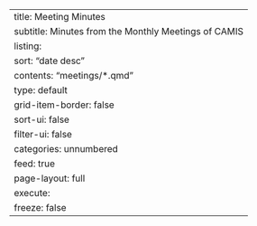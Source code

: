 ---
title: Meeting Minutes
subtitle: Minutes from the Monthly Meetings of CAMIS
listing:
  sort: "date desc"
  contents: "meetings/*.qmd"
  type: default
  grid-item-border: false
  sort-ui: false
  filter-ui: false
  categories: unnumbered
  feed: true
page-layout: full
execute: 
  freeze: false
---